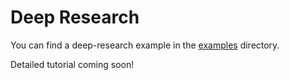 # Deep Research

You can find a deep-research example in the
[examples](https://github.com/daydreamsai/daydreams/tree/main/examples/deep-research)
directory.

Detailed tutorial coming soon!
